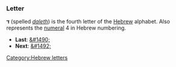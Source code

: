 ===Letter===
'''&#1491;''' (spelled ''[[daleth]]'') is the fourth letter of the [[Hebrew]] alphabet.
Also represents the [[numeral]] 4 in Hebrew numbering.

* '''Last''': [[&#1490;]]
* '''Next''': [[&#1492;]]

[[Category:Hebrew letters]]